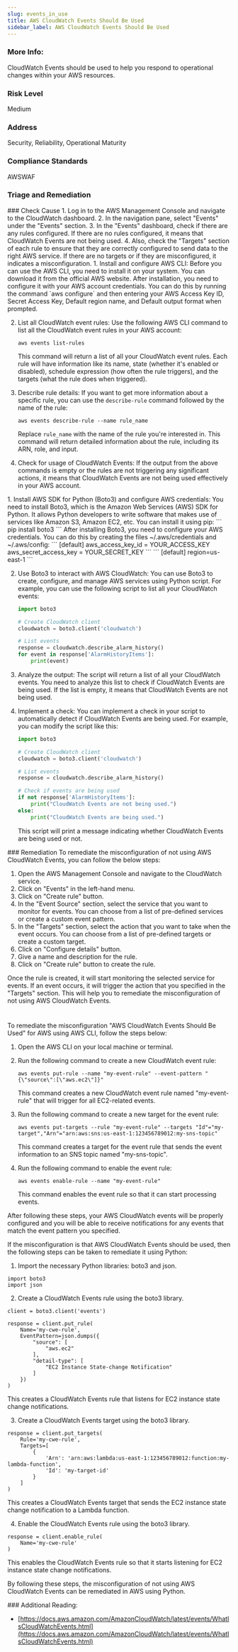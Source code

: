 ```yaml
---
slug: events_in_use
title: AWS CloudWatch Events Should Be Used
sidebar_label: AWS CloudWatch Events Should Be Used
---
```


### More Info:

CloudWatch Events should be used to help you respond to operational changes within your AWS resources.

### Risk Level

Medium

### Address

Security, Reliability, Operational Maturity

### Compliance Standards

AWSWAF


### Triage and Remediation
<Tabs>

<Tab title='Cause'>
### Check Cause
<AccordionGroup>
<Accordion title='Using Console' defaultOpen='true'>
1. Log in to the AWS Management Console and navigate to the CloudWatch dashboard.
2. In the navigation pane, select "Events" under the "Events" section.
3. In the "Events" dashboard, check if there are any rules configured. If there are no rules configured, it means that CloudWatch Events are not being used.
4. Also, check the "Targets" section of each rule to ensure that they are correctly configured to send data to the right AWS service. If there are no targets or if they are misconfigured, it indicates a misconfiguration.
</Accordion>

<Accordion title='Using CLI'>
1. Install and configure AWS CLI: Before you can use the AWS CLI, you need to install it on your system. You can download it from the official AWS website. After installation, you need to configure it with your AWS account credentials. You can do this by running the command `aws configure` and then entering your AWS Access Key ID, Secret Access Key, Default region name, and Default output format when prompted.

2. List all CloudWatch event rules: Use the following AWS CLI command to list all the CloudWatch event rules in your AWS account:

   ```
   aws events list-rules
   ```
   This command will return a list of all your CloudWatch event rules. Each rule will have information like its name, state (whether it's enabled or disabled), schedule expression (how often the rule triggers), and the targets (what the rule does when triggered).

3. Describe rule details: If you want to get more information about a specific rule, you can use the `describe-rule` command followed by the name of the rule:

   ```
   aws events describe-rule --name rule_name
   ```
   Replace `rule_name` with the name of the rule you're interested in. This command will return detailed information about the rule, including its ARN, role, and input.

4. Check for usage of CloudWatch Events: If the output from the above commands is empty or the rules are not triggering any significant actions, it means that CloudWatch Events are not being used effectively in your AWS account.
</Accordion>

<Accordion title='Using Python'>
1. Install AWS SDK for Python (Boto3) and configure AWS credentials:
   You need to install Boto3, which is the Amazon Web Services (AWS) SDK for Python. It allows Python developers to write software that makes use of services like Amazon S3, Amazon EC2, etc. You can install it using pip:
   ```
   pip install boto3
   ```
   After installing Boto3, you need to configure your AWS credentials. You can do this by creating the files ~/.aws/credentials and ~/.aws/config:
   ```
   [default]
   aws_access_key_id = YOUR_ACCESS_KEY
   aws_secret_access_key = YOUR_SECRET_KEY
   ```
   ```
   [default]
   region=us-east-1
   ```

2. Use Boto3 to interact with AWS CloudWatch:
   You can use Boto3 to create, configure, and manage AWS services using Python script. For example, you can use the following script to list all your CloudWatch events:
   ```python
   import boto3

   # Create CloudWatch client
   cloudwatch = boto3.client('cloudwatch')

   # List events
   response = cloudwatch.describe_alarm_history()
   for event in response['AlarmHistoryItems']:
       print(event)
   ```

3. Analyze the output:
   The script will return a list of all your CloudWatch events. You need to analyze this list to check if CloudWatch Events are being used. If the list is empty, it means that CloudWatch Events are not being used.

4. Implement a check:
   You can implement a check in your script to automatically detect if CloudWatch Events are being used. For example, you can modify the script like this:
   ```python
   import boto3

   # Create CloudWatch client
   cloudwatch = boto3.client('cloudwatch')

   # List events
   response = cloudwatch.describe_alarm_history()

   # Check if events are being used
   if not response['AlarmHistoryItems']:
       print("CloudWatch Events are not being used.")
   else:
       print("CloudWatch Events are being used.")
   ```
   This script will print a message indicating whether CloudWatch Events are being used or not.
</Accordion>

</AccordionGroup>
</Tab>

<Tab title='Remediation'>
### Remediation

<AccordionGroup>
<Accordion title='Using Console' defaultOpen='true'>
To remediate the misconfiguration of not using AWS CloudWatch Events, you can follow the below steps:

1. Open the AWS Management Console and navigate to the CloudWatch service.
2. Click on "Events" in the left-hand menu.
3. Click on "Create rule" button.
4. In the "Event Source" section, select the service that you want to monitor for events. You can choose from a list of pre-defined services or create a custom event pattern.
5. In the "Targets" section, select the action that you want to take when the event occurs. You can choose from a list of pre-defined targets or create a custom target.
6. Click on "Configure details" button.
7. Give a name and description for the rule.
8. Click on "Create rule" button to create the rule.

Once the rule is created, it will start monitoring the selected service for events. If an event occurs, it will trigger the action that you specified in the "Targets" section. This will help you to remediate the misconfiguration of not using AWS CloudWatch Events.

#
</Accordion>

<Accordion title='Using CLI'>
To remediate the misconfiguration "AWS CloudWatch Events Should Be Used" for AWS using AWS CLI, follow the steps below:

1. Open the AWS CLI on your local machine or terminal.

2. Run the following command to create a new CloudWatch event rule:

   ```
   aws events put-rule --name "my-event-rule" --event-pattern "{\"source\":[\"aws.ec2\"]}"
   ```

   This command creates a new CloudWatch event rule named "my-event-rule" that will trigger for all EC2-related events.

3. Run the following command to create a new target for the event rule:

   ```
   aws events put-targets --rule "my-event-rule" --targets "Id"="my-target","Arn"="arn:aws:sns:us-east-1:123456789012:my-sns-topic"
   ```

   This command creates a target for the event rule that sends the event information to an SNS topic named "my-sns-topic".

4. Run the following command to enable the event rule:

   ```
   aws events enable-rule --name "my-event-rule"
   ```

   This command enables the event rule so that it can start processing events.

After following these steps, your AWS CloudWatch events will be properly configured and you will be able to receive notifications for any events that match the event pattern you specified.
</Accordion>

<Accordion title='Using Python'>
If the misconfiguration is that AWS CloudWatch Events should be used, then the following steps can be taken to remediate it using Python:

1. Import the necessary Python libraries: boto3 and json.

```
import boto3
import json
```

2. Create a CloudWatch Events rule using the boto3 library.

```
client = boto3.client('events')

response = client.put_rule(
    Name='my-cwe-rule',
    EventPattern=json.dumps({
        "source": [
            "aws.ec2"
        ],
        "detail-type": [
            "EC2 Instance State-change Notification"
        ]
    })
)
```

This creates a CloudWatch Events rule that listens for EC2 instance state change notifications.

3. Create a CloudWatch Events target using the boto3 library.

```
response = client.put_targets(
    Rule='my-cwe-rule',
    Targets=[
        {
            'Arn': 'arn:aws:lambda:us-east-1:123456789012:function:my-lambda-function',
            'Id': 'my-target-id'
        }
    ]
)
```

This creates a CloudWatch Events target that sends the EC2 instance state change notification to a Lambda function.

4. Enable the CloudWatch Events rule using the boto3 library.

```
response = client.enable_rule(
    Name='my-cwe-rule'
)
```

This enables the CloudWatch Events rule so that it starts listening for EC2 instance state change notifications.

By following these steps, the misconfiguration of not using AWS CloudWatch Events can be remediated in AWS using Python.
</Accordion>

</AccordionGroup>
</Tab>
</Tabs>
### Additional Reading:

- [https://docs.aws.amazon.com/AmazonCloudWatch/latest/events/WhatIsCloudWatchEvents.html](https://docs.aws.amazon.com/AmazonCloudWatch/latest/events/WhatIsCloudWatchEvents.html) 

